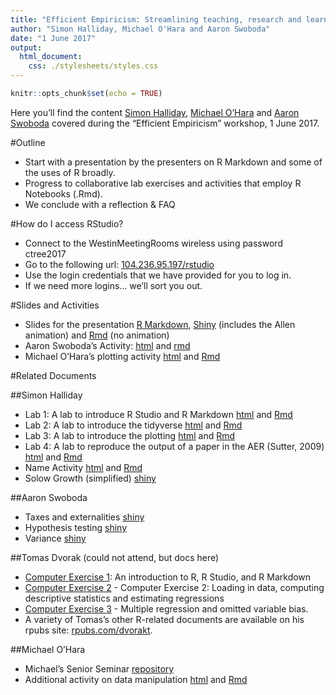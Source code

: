 ```yaml
---
title: "Efficient Empiricism: Streamlining teaching, research and learning in empirical courses"
author: "Simon Halliday, Michael O'Hara and Aaron Swoboda"
date: "1 June 2017"
output: 
  html_document:
    css: ./stylesheets/styles.css
---
```


```r
knitr::opts_chunk$set(echo = TRUE)
```

Here you'll find  the content [Simon Halliday](https://simondhalliday.github.io), [Michael O'Hara](https://github.com/michaeleohara/) and [Aaron Swoboda](https://aswoboda.github.io/) covered during the "Efficient Empiricism" workshop, 1 June 2017. 

#Outline

- Start with a presentation by the presenters on R Markdown and some of the uses of R broadly. 
- Progress to collaborative lab exercises and activities that employ R Notebooks (.Rmd). 
- We conclude with a reflection & FAQ

#How do I access RStudio? 

- Connect to the WestinMeetingRooms wireless using password ctree2017
- Go to the following url: [104.236.95.197/rstudio](http://104.236.95.197/rstudio)
- Use the login credentials that we have provided for you to log in. 
- If we need more logins... we'll sort you out. 

#Slides and Activities

- Slides for the presentation [R Markdown](rmarkdown_reproducibility.html), [Shiny](https://shalliday.shinyapps.io/rmarkdown_reproducibility) (includes the Allen animation) and [Rmd](rmarkdown_reproducibility.Rmd) (no animation)
- Aaron Swoboda's Activity: [html](BostonActivity.html) and [rmd](BostonActivity.Rmd) 
- Michael O'Hara's plotting activity [html](SimplePlot.html) and [Rmd](SimplePlot.Rmd)

#Related Documents

##Simon Halliday

- Lab 1: A lab to introduce R Studio and R Markdown [html](Lab1.html) and [Rmd](Lab1.Rmd)
- Lab 2: A lab to introduce the tidyverse [html](Lab2.html) and [Rmd](Lab2.Rmd)
- Lab 3: A lab to introduce the plotting [html](Lab3.html) and [Rmd](Lab3.Rmd)
- Lab 4: A lab to reproduce the output of a paper in the AER (Sutter, 2009) [html](Lab4.html) and [Rmd](Lab4.Rmd)
- Name Activity [html](activity2.html) and [Rmd](activity2.Rmd)
- Solow Growth (simplified) [shiny](https://shalliday.shinyapps.io/solow_growth/)

##Aaron Swoboda 

- Taxes and externalities [shiny](https://aswoboda.shinyapps.io/InteractiveTaxGraph/)
- Hypothesis testing [shiny](https://aswoboda.shinyapps.io/BasketSimulator/)
- Variance [shiny](https://aswoboda.shinyapps.io/VarianceOfBetaHat/VarianceDemo.Rmd)

##Tomas Dvorak (could not attend, but docs here)

- [Computer Exercise 1](http://rpubs.com/dvorakt/216157): An introduction to R, R Studio, and R Markdown
- [Computer Exercise 2](http://rpubs.com/dvorakt/216160) - Computer Exercise 2: Loading in data, computing descriptive statistics and estimating regressions
- [Computer Exercise 3](http://rpubs.com/dvorakt/219848) -  Multiple regression and omitted variable bias.
- A variety of Tomas's other R-related documents are available on his rpubs site: [rpubs.com/dvorakt](http://rpubs.com/dvorakt). 

##Michael O'Hara 

- Michael's Senior Seminar [repository](https://github.com/michaeleohara/Econ510_Sp2017_Hamilton)
- Additional activity on data manipulation [html](gender_code.html) and [Rmd](gender_code.Rmd)

